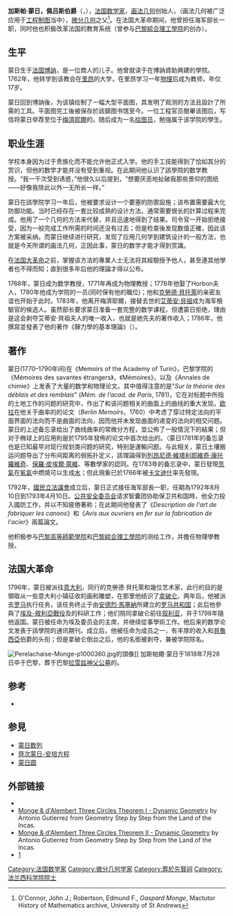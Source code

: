{{Infobox scientist
|name              = 加斯帕尔·蒙日
|image             = Gaspard Monge.jpg
|image_size        = 220px
|caption           = 
|birth_date        = {{birth_date|1746|5|9|df=y}}
|birth_place       = {{flagicon|Kingdom of France}} [[法蘭西王國|法蘭西王國]][[科多爾省|科多爾省]][[博訥|博訥]]
|death_date        = {{death date and age|1818|7|28|1746|5|9|df=y}}
|death_place       = {{flagicon image|Royal flag of France during the Bourbon Restoration.svg}} [[波旁复辟|法蘭西王國]][[巴黎|巴黎]]
|resting_place     = [[拉雪茲神父公墓|拉雪茲神父公墓]]
|residence         = 
|citizenship       = 
|nationality       ={{FRA}}
|ethnicity         = 
|field             = 數學、工程學、教育學
|work_institutions = 
|alma_mater        = 
|doctoral_advisor  = <!--there were no PhDs in France before 1808-->
|notable_students  = [[尚-巴蒂斯特·必歐|尚-巴蒂斯特·必歐]]<ref name="Chang">Sooyoung Chang, ''Academic Genealogy of Mathematicians'', World Scientific, 2010, p. 93.</ref><br/>[[夏爾·迪潘|夏爾·迪潘]]<br/>[[讓-維克托·彭賽列|讓-維克托·彭賽列]]<ref name="Chang"/>
|known_for         = [[畫法幾何|畫法幾何]]<br>{{le|運輸理論 (數學)|Transportation theory (mathematics)|運輸理論}}
|influences        = 
|influenced        =
|prizes            = 
|footnotes         = 
|signature         =
}}
'''加斯帕·蒙日，佩吕斯伯爵'''（{{lang-fr|'''Gaspard Monge'''}}，{{bd|1746年|5月10日|1818年|7月28日|Monge}}），[[法国|法国]][[数学家|数学家]]，[[画法几何|画法几何]]创始人，（画法几何被广泛应用于[[工程制图|工程制图]]当中），[[微分几何|微分几何]]之父<ref>O'Connor, John J.; Robertson, Edmund F., ''Gaspard Monge'', Mactutor History of Mathematics archive, University of St Andrews</ref>。在法国大革命期间，他曾担任海军部长一职，同时他也积极改革法国的教育系统（曾参与[[巴黎綜合理工學院|巴黎綜合理工學院]]的创办）。

==生平==
蒙日生于[[法国|法国]][[博訥|博訥]]，是一位商人的儿子。他曾就读于{{le|奥拉托利教会|Oratory of Jesus}}在博訥資助興建的學院。1762年，他转学到该教会在[[里昂|里昂]]的大学，在里昂学习一年[[物理|物理]]后成为教师，年仅17岁。

蒙日回到博訥後，为该镇绘制了一幅大型平面图，其发明了观测的方法且設計了所需的工具。平面图完工後被保存於該鎮图书馆至今。一位工程官员閱畢该图后，写信将蒙日举荐至位于[[沙勒維爾-梅濟耶爾|梅濟耶爾]]的{{tsl|en|École royale du génie de Mézières|梅濟耶爾皇家工程學院}}。随后成为一名[[绘图员|绘图员]]，勉強属于该学院的學生。

==职业生涯==
学校本身因为过于贵族化而不能允许他正式入学。他的手工技能得到了恰如其分的赏识，但他的数学才能并没有受到重视。在此期间他认识了該學院的数学教授{{tsl|en|Charles Bossut|查爾斯·博索特}}。“我一千次受到诱惑，”他很久以后提到，“想要厌恶地扯破我那些景仰的图纸——好像我除此以外一无所长一样。”

蒙日在該學院学习一年后，他被要求设计一个要塞的防禦設施；该布置需要最大化防御功能。当时已经存在一套比较成熟的设计方法，通常需要很长的計算过程来完成。他用了一个几何的方法来代替，并且迅速地得到了结果。司令官一开始拒绝接受，因为一般完成工作所需的时间还没有过去；但是检查後发现数值正確，因此该方案被采纳。而蒙日继续进行研究，发现了应用几何学到建筑设计的一般方法，也就是今天所谓的画法几何，正因此事，蒙日的数学才能才得到赏識。

在[[法国大革命|法国大革命]]之前，掌握该方法的專業人士无法将其經驗授予他人，甚至連其他學者也不得而知；直到很多年后他的理論才得以公布。

1768年，蒙日成为数学教授，1771年再成为物理教授；1778年他娶了Horbon夫人，1780年他成为学院的一员(同时保有他的職位)；他和[[克勞德·貝托萊|克勞德·貝托萊]]的亲密友谊也开始于此时。1783年，他离开梅濟耶爾，接替去世的[[艾蒂安·貝祖|艾蒂安·貝祖]]成为海军檢驗官的候选人。虽然部长要求蒙日准备一套完整的数学课程，但遭蒙日拒绝，理由是这会剥夺艾蒂安·貝祖夫人的唯一收入，也就是她先夫的著作收入；1786年，他撰寫並發表了他的著作《靜力學的基本理論》（{{lang-fr|Traité élémentaire de la statique}}）。

==著作==
蒙日(1770–1790年间)在《Memoirs of the Academy of Turin》，巴黎学院的《Mémoires des savantes étrangers》，《Mémoires》，以及《Annales de chimie》上发表了大量的数学和物理论文。其中值得注意的是"''Sur la théorie des déblais et des remblais''" (''Mém. de l’acad. de Paris'', 1781)，它在对标题中所指的土地工作的问题的研究中，作出了和该问题相关的曲面上的曲线的重大发现。[[欧拉|欧拉]]在他关于曲率的的论文（''Berlin Memoirs''，1760）中考虑了穿过特定法向的平面界面的法向而不是曲面的法向，因而他并未发现曲面的递变的法向的相交问题。蒙日的上述备忘录给出了曲线曲率的常微分方程，並公佈了一般情況下的結果；但对于椭球上的应用則是於1795年發佈的论文中首次给出的。（蒙日1781年的备忘录也是已知最早对现行规划类问题的研究，特别是運輸问题。与此相关，蒙日土壤搬运问题导出了分布间距离的弱拓扑定义，該理論得到[[列昂尼德·維塔利耶維奇·康托羅維奇|列昂尼德·維塔利耶維奇·康托羅維奇]]、[[保羅·皮埃爾·萊維|保羅·皮埃爾·萊維]]、{{link-en|列昂尼德·瓦塞斯坦|Leonid Vaseršteĭn}}等數學家的認同。在1783年的备忘录中，蒙日發現[[氫氣|氫氣]]在[[氧氣|氧氣]]中燃燒可以生成[[水|水]]；但此現象已於1766年被[[卡文迪什|卡文迪什]]率先發現。

1792年，[[國民立法議會|國民立法議會]]成立后，蒙日正式接任海军部長一职，任期為1792年8月10日到1793年4月10日。[[公共安全委员会|公共安全委员会]]请求智囊团协助保卫共和国時，他全力投入國防工作，并以不知疲倦著称；在此期间他發表了《''Description de l'art de fabriquer les canons''》和《''Avis aux ouvriers en fer sur la fabrication de l'acier''》兩篇論文。

他积极参与[[巴黎高等師範學院|巴黎高等師範學院]]和[[巴黎綜合理工學院|巴黎綜合理工學院]]的测绘工作，并擔任物理學教授。

==法国大革命==
1796年，蒙日被派往[[意大利|意大利]]，同行的克勞德·貝托萊和幾位艺术家，此行的目的是領取从一些意大利小镇征收的画和雕塑，在那里他结识了[[拿破仑|拿破仑]]。两年后，他被派去[[罗马|罗马]]执行任务，该任务终止于由[[安德烈·馬塞納|安德烈·馬塞納]]所建立的[[罗马共和国_(18世纪)|罗马共和国]]；此后他參與了[[埃及-敘利亞戰役|埃及-敘利亞戰役]]及{{link-en|埃及科学艺术学院|Commission des Sciences et des Arts}}的科研工作；他们陪同拿破仑前往[[叙利亚|叙利亚]]，并于1798年隨他返国。蒙日被任命为埃及委员会的主席，并继续從事學術工作。他后来的数学论文发表于該學院的通讯期刊。{{link-en|保守黨參議院|Sénat conservateur}}成立后，他被任命为成员之一，有丰厚的收入和[[貝魯西亞|貝魯西亞]]伯爵的头衔；但是拿破仑倒台之后，他的名銜被剥夺，兼被学院除名。

[[File:Perelachaise-Monge-p1000360.jpg|thumb]]的頭像]]
加斯帕爾·蒙日于1818年7月28日卒于巴黎，葬于巴黎[[拉雪兹神父公墓|拉雪兹神父公墓]]的{{link-en|加斯帕爾·蒙日陵墓|Gaspard Monge's mausoleum}}。

==参考==
*{{1911}}

==参見==

*[[蒙日数列|蒙日数列]]
*[[齊次蒙日-安培方程|齊次蒙日-安培方程]]
*[[蒙日圆|蒙日圆]]

==外部链接==

* {{MacTutor Biography|id=Monge}}
*[http://agutie.homestead.com/files/JavaCaR/Monge_1.htm Monge & d'Alembert Three Circles Theorem I - Dynamic Geometry] by Antonio Gutierrez from Geometry Step by Step from the Land of the Incas.
*[http://agutie.homestead.com/files/JavaCaR/Monge_2.htm Monge & d'Alembert Three Circles Theorem II - Dynamic Geometry] by Antonio Gutierrez from Geometry Step by Step from the Land of the Incas.
*[http://www.sosserrurier.com]

{{Authority control}}
{{DEFAULTSORT:Monge, Gaspard}}
[[Category:法国数学家|Category:法国数学家]]
[[Category:微分几何学家|Category:微分几何学家]]
[[Category:葬於先賢祠|Category:葬於先賢祠]]
[[Category:法兰西科学院院士|Category:法兰西科学院院士]]